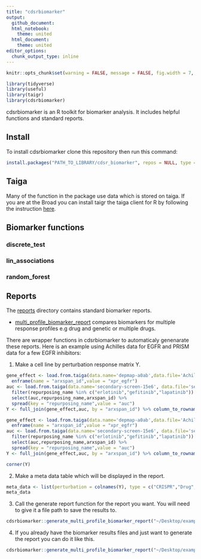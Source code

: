 ```yaml
---
title: "cdsrbiomarker"
output:
  github_document:
  html_notebook:
    theme: united
  html_document:
    theme: united
editor_options: 
  chunk_output_type: inline
---
```


```r
knitr::opts_chunk$set(warning = FALSE, message = FALSE, fig.width = 7, fig.height = 7, cache = T)

library(tidyverse)
library(useful)
library(taigr)
library(cdsrbiomarker)
```

cdsrbiomarker is an R toolkit for biomarker analysis. It includes helpful functions and standard reports.

## Install

To install cdsrbiomarker clone this repository then run this command:

```r
install.packages("PATH_TO_LIBRARY/cdsr_biomarker", repos = NULL, type = "source")
```

## Taiga

Many of the function in the package use data which is stored on taiga. If you are at the Broad you can install taigr the taiga client for R by following the instruction [here](https://github.com/broadinstitute/taigr).

## Biomarker functions

### discrete_test

### lin_associations

### random_forest

## Reports

The [reports](https://github.com/broadinstitute/cdsr_biomarker/tree/master/inst/reports) directory contains standard biomarker reports.

* [multi_profile_biomarker_report](https://github.com/broadinstitute/cdsr_biomarker/tree/master/inst/reports/multi_profile_biomarker_report.Rmd) compares biomarkers for multiple response profiles e.g drug and genetic or multiple drugs.

There are wrapper functions in cdsrbiomarker to automaticaly genenarate these reports. Here is an example using Achilles data for EGFR and PRISM data for a few EGFR inhibitors:

1. Make a cell line by perturbation response matrix Y.

```r
gene_effect <- load.from.taiga(data.name='depmap-a0ab',data.file='Achilles_gene_effect')[,"EGFR (1956)"] %>% 
  enframe(name = "arxspan_id",value = "xpr_egfr")
auc <- load.from.taiga(data.name='secondary-screen-15e6', data.file='secondary_merged_drc_parameters') %>% 
  filter(repurposing_name %in% c("erlotinib","gefitinib","lapatinib")) %>% 
  select(auc,repurposing_name,arxspan_id) %>% 
  spread(key = "repurposing_name",value = "auc")
Y <- full_join(gene_effect,auc, by = "arxspan_id") %>% column_to_rownames(var = "arxspan_id") %>% as.matrix()
```

```r
gene_effect <- load.from.taiga(data.name='depmap-a0ab',data.file='Achilles_gene_effect')[,"EGFR (1956)"] %>% 
  enframe(name = "arxspan_id",value = "xpr_egfr")
auc <- load.from.taiga(data.name='secondary-screen-15e6', data.file='secondary_merged_drc_parameters') %>% 
  filter(repurposing_name %in% c("erlotinib","gefitinib","lapatinib")) %>% 
  select(auc,repurposing_name,arxspan_id) %>% 
  spread(key = "repurposing_name",value = "auc")
Y <- full_join(gene_effect,auc, by = "arxspan_id") %>% column_to_rownames(var = "arxspan_id") %>% as.matrix()
```

```r
corner(Y)
```

2. Make a meta data table which will be displayed in the report.

```r
meta_data <- list(perturbation = colnames(Y), type = c("CRISPR","Drug","Drug","Drug")) %>% as_tibble()
meta_data
```

3. Call the generate report function for the report you want. You will need to give it a file path to save the results to.

```r
cdsrbiomarker::generate_multi_profile_biomarker_report("~/Desktop/example/","example_title",Y,meta_data)
```

4. If you already have the biomarker results files and just want to generate the report you can do it like this.

```r
cdsrbiomarker::generate_multi_profile_biomarker_report("~/Desktop/example","example")
```

